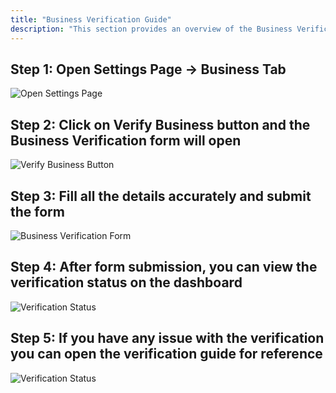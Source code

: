 ```yaml
---
title: "Business Verification Guide"
description: "This section provides an overview of the Business Verification process."
---
```


## Step 1: Open Settings Page → Business Tab 

<Frame>
    <img src="/images/guides/business-verification/Business Verification - 1.webp" alt="Open Settings Page"/>
</Frame>

## Step 2: Click on Verify Business button and the Business Verification form will open 

<Frame>
    <img src="/images/guides/business-verification/Business Verification - 2.webp" alt="Verify Business Button"/>
</Frame>

## Step 3: Fill all the details accurately and submit the form 

<Frame>
    <img src="/images/guides/business-verification/Business Verification - 3.webp" alt="Business Verification Form"/>
</Frame>

## Step 4: After form submission, you can view the verification status on the dashboard 

<Frame>
    <img src="/images/guides/business-verification/Business Verification - 4.webp" alt="Verification Status"/>
</Frame>


## Step 5: If you have any issue with the verification you can open the verification guide for reference

<Frame>
<img src="/images/guides/business-verification/Business Verification - 5.webp" alt="Verification Status"/>
</Frame>